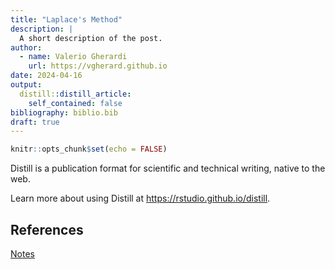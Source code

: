 ```yaml
---
title: "Laplace's Method"
description: |
  A short description of the post.
author:
  - name: Valerio Gherardi
    url: https://vgherard.github.io
date: 2024-04-16
output:
  distill::distill_article:
    self_contained: false
bibliography: biblio.bib
draft: true
---
```



```r
knitr::opts_chunk$set(echo = FALSE)
```

Distill is a publication format for scientific and technical writing, native to the web.

Learn more about using Distill at <https://rstudio.github.io/distill>.


## References

[Notes](http://bactra.org/notebooks/laplace-approximation.html)
